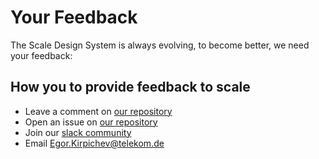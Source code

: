 
<Meta title="Community/Your Feedback" />

# Your Feedback

The Scale Design System is always evolving, to become better, we need your feedback:

## How you to provide feedback to scale

- Leave a comment on [our repository](#)
- Open an issue on [our repository](#)
- Join our [slack community](#)
- Email Egor.Kirpichev@telekom.de

